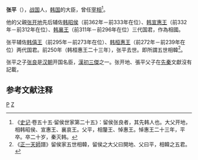{{refimprove|time=2015-05-07T11:32:07+00:00}}
{{Infobox 先秦人物
|名称= 张平
|图像=
|图说=
|姓=
|氏=
|名=平
|字=
|别名=
|别字=
|谥号=
|时代=戰國时期
|国家=韓國
|身份=韓國相國
|出生=
|逝世=
|在位=
|父=[[张开地|张开地]]
|母=
|正妻=
|妾=
|子女=[[张良|张良]]
|太子=
}}
'''张平'''（{{bd|？||前250年|}}），[[战国|战国]]人，[[韩国_(战国)|韩国]]的大臣，曾任[[宰相|宰相]]<ref>《[[史记|史记]]·卷五十五·留侯世家第二十五》：留侯张良者，其先韩人也。大父开地，相韩昭侯、宣惠王、襄哀王。父平，相釐王、悼惠王。悼惠王二十三年，平卒。卒二十岁，秦灭韩。</ref>。

他的父親[[张开地|张开地]]先后辅佐[[韩昭侯|韩昭侯]]（前362年－前333年在位）、[[韩宣惠王|韩宣惠王]]（前332年－前312年在位）、[[韩襄王|韩襄王]]（前311年－前296年在位）三代国君，作為相國。

张平辅佐[[韩僖王|韩僖王]]（前295年－前273年在位）、[[韩桓惠王|韩桓惠王]]（前272年－前239年在位）两代国君。前250年（韩桓惠王二十三年），张平去世。即所謂五世相韓<ref>《[[正一天師|正一天師]]譜》留侯家五世相韓，留侯之大父曰開地、父曰平，相韓之五君。</ref>。

张平之子[[张良|张良]]是[[汉朝|汉朝]]开国名臣，[[漢初三傑|漢初三傑]]之一。张开地、張平父子在[[先秦|先秦]]文獻沒有記載，{{or|有學者認為他們和韓國相國[[張譴|張譴]]有關。}}

==参考文献注释==
{{Reflist}}
[[Category:张姓|P]]
[[Category:韩国人物_(战国)|Z]]